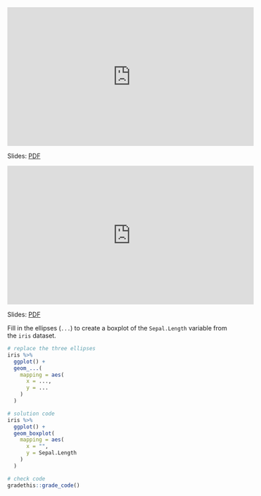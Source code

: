 
<iframe width="560" height="315" src="https://www.youtube.com/embed/BL5Bt-nI22k?rel=0" frameborder="0" allowfullscreen></iframe>

Slides: [PDF](http://sp19-001.cds101.com/doc/data_distributions_01_quantifying_data_distributions.pdf)


<iframe width="560" height="315" src="https://www.youtube.com/embed/tvUw91TrWO4?rel=0" frameborder="0" allowfullscreen></iframe>

Slides: [PDF](http://sp19-001.cds101.com/doc/data_distributions_02_quantifying_data_distributions_in_r.pdf)




Fill in the ellipses (`...`) to create a boxplot of the `Sepal.Length` variable from the `iris` dataset.

```{r tfowvuehwkrgqrbv, exercise = TRUE, eval=is_tutorial, echo=F}
# replace the three ellipses
iris %>%
  ggplot() +
  geom_...(
    mapping = aes(
      x = ...,
      y = ...
    )
  )
```

```{r tfowvuehwkrgqrbv-solution, eval=is_tutorial, echo=F}
# solution code
iris %>%
  ggplot() +
  geom_boxplot(
    mapping = aes(
      x = "",
      y = Sepal.Length
    )
  )
```

```{r tfowvuehwkrgqrbv-check, eval=is_tutorial, echo=F}
# check code
gradethis::grade_code()
```